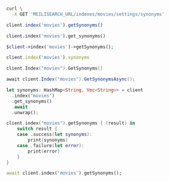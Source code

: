 <CodeGroup>

```bash cURL
curl \
  -X GET 'MEILISEARCH_URL/indexes/movies/settings/synonyms'
```

```javascript JS
client.index('movies').getSynonyms()
```

```python Python
client.index('movies').get_synonyms()
```

```php PHP
$client->index('movies')->getSynonyms();
```

```ruby Ruby
client.index('movies').synonyms
```

```go Go
client.Index("movies").GetSynonyms()
```

```csharp C#
await client.Index("movies").GetSynonymsAsync();
```

```rust Rust
let synonyms: HashMap<String, Vec<String>> = client
  .index("movies")
  .get_synonyms()
  .await
  .unwrap();
```

```swift Swift
client.index("movies").getSynonyms { (result) in
    switch result {
    case .success(let synonyms):
        print(synonyms)
    case .failure(let error):
        print(error)
    }
}
```

```dart Dart
await client.index('movies').getSynonyms();
```
</CodeGroup>